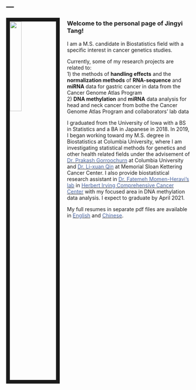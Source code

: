 ---
---

<link rel="stylesheet" href="styles.css" type="text/css">

<img src="images/photo_1.jpg" style="width:25%; border:10px solid; margin-right: 20px" align="left">

### __Welcome to the personal page of Jingyi Tang!__

I am a M.S. candidate in Biostatistics field with a specific interest in cancer genetics studies.   

Currently, some of my research projects are related to:  
1) the methods of **handling effects** and the **normalization methods** of **RNA-sequence** and **miRNA** data for gastric cancer in data from the Cancer Genome Atlas Program  
2) **DNA methylation** and **miRNA** data analysis for head and neck cancer from bothe the Cancer Genome Atlas Program and collaborators' lab data

I graduated from the University of Iowa with a BS in Statistics and a BA in Japanese in 2018. In 2019, I began working toward my M.S. degree in Biostatistics at Columbia University, where I am investigating statistical methods for genetics and other health related fields under the advisement of [<span style = "color:#4863A0">Dr. Prakash Gorroochurn</span>](https://www.publichealth.columbia.edu/people/our-faculty/pg2113) at Columbia University and [<span style = "color:#4863A0">Dr. Li-xuan Qin</span>](https://www.mskcc.org/profile/li-xuan-qin) at Memorial Sloan Kettering Cancer Center. I also provide biostatistical research assistant in [<span style = "color:#4863A0">Dr. Fatemeh Momen-Heravi's lab</span>](http://www.heravilab.com/) in [<span style = "color:#4863A0">Herbert Irving Comprehensive Cancer Center</span>](https://cancer.columbia.edu/) with my focused area in DNA methylation data analysis. I expect to graduate by April 2021.

My full resumes in separate pdf files are available in [<span style = "color:#4863A0">English</span>](files/Stats_Jingyi_Tang_resume.pdf) and [<span style = "color:#4863A0">Chinese</span>](files/统计-唐静怡-tangjingyi1995@163.com.pdf).